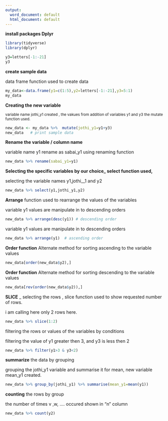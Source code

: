 ```yaml
---
output:
  word_document: default
  html_document: default
---
```

**install packages Dplyr**

```r
library(tidyverse)
library(dplyr)

```

```r
y3=letters[-1:-21]
y3
```

**create sample data**

data frame function used to create data

```r
my_data<-data.frame(y1=c(1:5),y2=letters[-1:-21],y3=5:1)
my_data

```

**Creating the new variable**

^variable name jothi_y1 created , the vakues from addition of variables y1 and y3 the mutate function used.^

```r
new_data <- my_data %>%  mutate(jothi_y1=y1+y3)
new_data   # print sample data

```

**Rename the variable / column name**

variable name y1 rename as sabai_y1 using renaming function

```r
new_data %>% rename(sabai_y1=y1)
```

**Selecting the specific variables by our choice\_ select function used,**

selecting the variable names y1,jothi\_\_1 and y2

```r
new_data %>% select(y1,jothi_y1,y2)
```

**Arrange** function used to rearrange the values of the variables

variable y1 values are manipulate in to descending orders

```r
new_data %>% arrange(desc(y1)) # descending order

```

variable y1 values are manipulate in to descending orders

```r
new_data %>% arrange(y1)  # ascending order
```

**Order function** Alternate method for sorting ascending to the variable values

```r
new_data[order(new_data$y2),]  

```

**Order function** Alternate method for sorting descending to the variable values

```r
new_data[rev(order(new_data$y2)),]

```

**SLICE** \_ selecting the rows , slice function used to show requested number of rows.

i am calling here only 2 rows here.

```r
new_data %>% slice(1:2)
```

filtering the rows or values of the variables by conditions

filtering the value of y1 greater then 3, and y3 is less then 2

```r
new_data %>% filter(y1>3 & y3<2)


```

**summarize** the data by grouping

grouping the jothi_y1 variable and summarise it for mean, new variable mean_y1 created.

```r
new_data %>% group_by(jothi_y1) %>% summarise(mean_y1=mean(y1))
```

**counting** the rows by group

the number of times v ,w, .... occured shown in "n" column

```r
new_data %>% count(y2)
```
